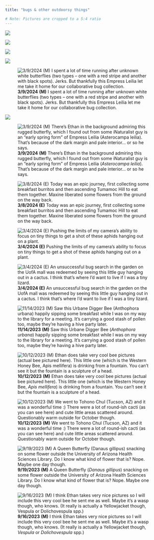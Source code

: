 ```yaml
---
title: "bugs & other outdoorsy things"

# Note: Pictures are cropped to a 5:4 ratio
---
```


::: {layout-ncol="3" layout-nrow="3"}
![](images/IMG_13.jpg)

![](images/IMG_12.jpg)

![](images/IMG_11.jpg)

![](images/IMG_10.jpg)

![**3/9/2024** **(M)** I spent a lot of time running after unknown white butterflies (two types -- one with a red stripe and another with black spots). Jerks. But thankfully this Empress Leilia let me take it home for our collaborative bug collection.](images/IMG_9.jpg)

![](images/IMG_8.jpg)

![**3/9/2024** **(M)** There's Ethan in the background admiring this rugged butterfly, which I found out from some iNaturalist guy is an "early spring form" of Empress Leilia (*Asterocampa leilia*). That's because of the dark margin and pale interior... or so he says.](images/IMG_7.jpg) 

![**3/8/2024 (E)** Today was an epic journey, first collecting some breakfast burritos and then ascending Tumamoc Hill to eat them together. Maxine liberated some flowers from the ground on the way back.](images/IMG_6.jpg)

![**3/4/2024 (E)** Pushing the limits of my camera's ability to focus on tiny things to get a shot of these aphids hanging out on a plant.](images/IMG_5.jpg)

![**3/4/2024 (E)** An unsuccessful bug search in the garden on the UofA mall was redeemed by seeing this little guy hanging out in a cactus. I think that's where I'd want to live if I was a tiny lizard.](images/IMG_4.jpg)

![**11/14/2023** **(M)** Saw this Urbane Digger Bee (*Anthophora urbana*) happily sipping some breakfast while I was on my way to the library for a meeting. It's carrying a good stash of pollen too, maybe they're having a hive party later.](images/IMG_3pt5.jpg)

![**10/12/2023** **(M)** Ethan does take very cool bee pictures (actual bee pictured here). This little one (which is the Western Honey Bee, *Apis mellifera*) is drinking from a fountain. You can't see it but the fountain is a sculpture of a head.](images/IMG_3.jpg)

![**10/12/2023** **(M)** We went to Tohono Chul (Tucson, AZ) and it was a wonderful time :) There were a lot of round-ish cacti (as you can see here) and cute little areas scattered around. Questionably warm outside for October though.](images/IMG_2.jpg)

![**9/19/2023** **(M)** A Queen Butterfly (*Danaus gillipus*) snacking on some flower outside the University of Arizona Health Sciences Library. Do I know what kind of flower that is? Nope. Maybe one day though.](images/IMG_1pt5.jpg)

![**9/16/2023** **(M)** I think Ethan takes very nice pictures so I will include this very cool bee he sent me as well. Maybe it's a wasp though, who knows. (It really is actually a Yellowjacket though, *Vespula* or *Dolichovespula* spp.)](images/IMG_1.jpg)
:::
